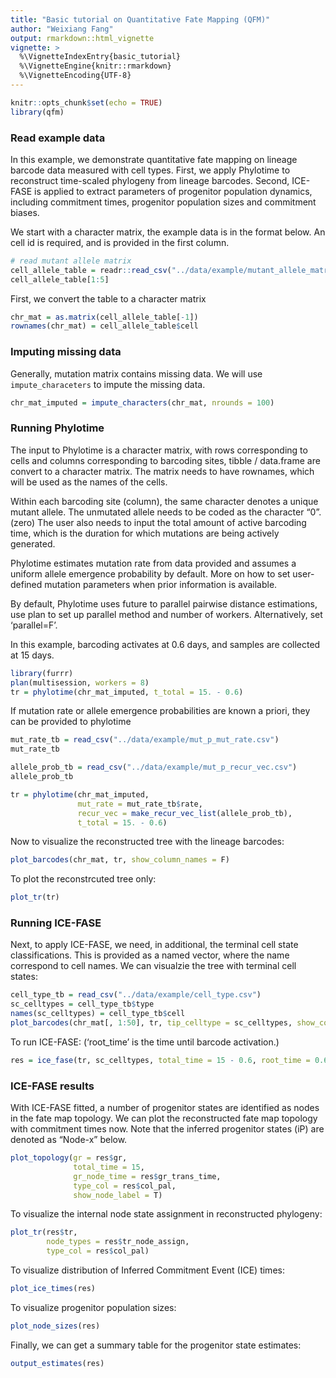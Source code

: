 ```yaml
---
title: "Basic tutorial on Quantitative Fate Mapping (QFM)"
author: "Weixiang Fang"
output: rmarkdown::html_vignette
vignette: >
  %\VignetteIndexEntry{basic_tutorial}
  %\VignetteEngine{knitr::rmarkdown}
  %\VignetteEncoding{UTF-8}
---
```


```r
knitr::opts_chunk$set(echo = TRUE)
library(qfm)
```

### Read example data

In this example, we demonstrate quantitative fate mapping on lineage barcode data measured with cell types. First, we apply Phylotime to reconstruct time-scaled phylogeny from lineage barcodes. Second, ICE-FASE is applied to extract parameters of progenitor population dynamics, including commitment times, progenitor population sizes and commitment biases.

We start with a character matrix, the example data is in the format below. An cell id is required, and is provided in the first column.

```r
# read mutant allele matrix
cell_allele_table = readr::read_csv("../data/example/mutant_allele_matrix_with_missing.csv")
cell_allele_table[1:5]
```

First, we convert the table to a character matrix
```r
chr_mat = as.matrix(cell_allele_table[-1])
rownames(chr_mat) = cell_allele_table$cell
```

### Imputing missing data

Generally, mutation matrix contains missing data. We will use `impute_characeters` to impute the missing data.
```r
chr_mat_imputed = impute_characters(chr_mat, nrounds = 100)
```



### Running Phylotime
The input to Phylotime is a character matrix, with rows corresponding to cells and columns corresponding to barcoding sites, tibble / data.frame are convert to a character matrix. The matrix needs to have rownames, which will be used as the names of the cells.

Within each barcoding site (column), the same character denotes a unique mutant allele. The unmutated allele needs to be coded as the character "0". (zero) The user also needs to input the total amount of active barcoding time, which is the duration for which mutations are being actively generated.

Phylotime estimates mutation rate from data provided and assumes a uniform allele emergence probability by default. More on how to set user-defined mutation parameters when prior information is available.

By default, Phylotime uses future to parallel pairwise distance estimations, use plan to set up parallel method and number of workers. Alternatively, set 'parallel=F'.

In this example, barcoding activates at 0.6 days, and samples are collected at 15 days.

```r
library(furrr)
plan(multisession, workers = 8)
tr = phylotime(chr_mat_imputed, t_total = 15. - 0.6)
```

If mutation rate or allele emergence probabilities are known a priori, they can be provided to phylotime
```r
mut_rate_tb = read_csv("../data/example/mut_p_mut_rate.csv")
mut_rate_tb
```

```r
allele_prob_tb = read_csv("../data/example/mut_p_recur_vec.csv")
allele_prob_tb
```

```r
tr = phylotime(chr_mat_imputed,
               mut_rate = mut_rate_tb$rate,
               recur_vec = make_recur_vec_list(allele_prob_tb),
               t_total = 15. - 0.6)
```

Now to visualize the reconstructed tree with the lineage barcodes:
```r
plot_barcodes(chr_mat, tr, show_column_names = F)
```

To plot the reconstrcuted tree only:
```r
plot_tr(tr)
```

### Running ICE-FASE
Next, to apply ICE-FASE, we need, in additional, the terminal cell state classifications. This is provided as a named vector, where the name correspond to cell names. We can visualzie the tree with terminal cell states:
```r
cell_type_tb = read_csv("../data/example/cell_type.csv")
sc_celltypes = cell_type_tb$type
names(sc_celltypes) = cell_type_tb$cell
plot_barcodes(chr_mat[, 1:50], tr, tip_celltype = sc_celltypes, show_column_names = F)
```

To run ICE-FASE:  ('root_time' is the time until barcode activation.)
```r
res = ice_fase(tr, sc_celltypes, total_time = 15 - 0.6, root_time = 0.6)
```

### ICE-FASE results
With ICE-FASE fitted, a number of progenitor states are identified as nodes in the fate map topology. We can plot the reconstructed fate map topology with commitment times now. Note that the inferred progenitor states (iP) are denoted as "Node-x" below.
```r
plot_topology(gr = res$gr,
              total_time = 15,
              gr_node_time = res$gr_trans_time,
              type_col = res$col_pal,
              show_node_label = T)
```

To visualize the internal node state assignment in reconstructed phylogeny:
```r
plot_tr(res$tr,
        node_types = res$tr_node_assign,
        type_col = res$col_pal)
```
To visualize distribution of Inferred Commitment Event (ICE) times:
```r
plot_ice_times(res)
```

To visualize progenitor population sizes:
```r
plot_node_sizes(res)
```

Finally, we can get a summary table for the progenitor state estimates:
```r
output_estimates(res)
```
